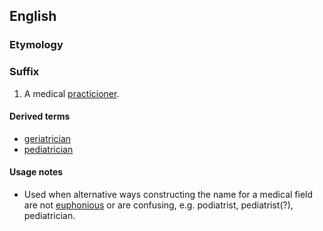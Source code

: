 ==English==

===Etymology===
{{suffix|-iatric|ian}}

===Suffix===
{{infl|en|suffix|cat=suffixes|sort=iatrician}}

# A medical [[practicioner]].

====Derived terms====
*[[geriatrician]]
*[[pediatrician]]

====Usage notes====
*Used when alternative ways constructing the name for a medical field are not [[euphonious]] or are confusing, e.g. podiatrist, pediatrist(?), pediatrician.